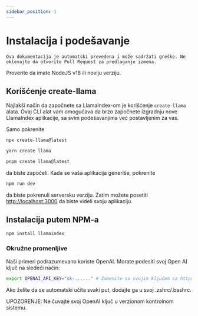 ```yaml
---
sidebar_position: 1
---
```



# Instalacija i podešavanje

```Ova dokumentacija je automatski prevedena i može sadržati greške. Ne oklevajte da otvorite Pull Request za predlaganje izmena.```


Proverite da imate NodeJS v18 ili noviju verziju.


## Korišćenje create-llama

Najlakši način da započnete sa LlamaIndex-om je korišćenje `create-llama` alata. Ovaj CLI alat vam omogućava da brzo započnete izgradnju nove LlamaIndex aplikacije, sa svim podešavanjima već postavljenim za vas.

Samo pokrenite

<Tabs>
<TabItem value="1" label="npm" default>

```bash
npx create-llama@latest
```

</TabItem>
<TabItem value="2" label="Yarn">

```bash
yarn create llama
```

</TabItem>
<TabItem value="3" label="pnpm">

```bash
pnpm create llama@latest
```

</TabItem>
</Tabs>

da biste započeli. Kada se vaša aplikacija generiše, pokrenite

```bash npm2yarn
npm run dev
```

da biste pokrenuli serversku verziju. Zatim možete posetiti [http://localhost:3000](http://localhost:3000) da biste videli svoju aplikaciju.
## Instalacija putem NPM-a

```bash npm2yarn
npm install llamaindex
```


### Okružne promenljive

Naši primeri podrazumevano koriste OpenAI. Morate podesiti svoj Open AI ključ na sledeći način:

```bash
export OPENAI_API_KEY="sk-......" # Zamenite sa svojim ključem sa https://platform.openai.com/account/api-keys
```

Ako želite da se automatski učita svaki put, dodajte ga u svoj .zshrc/.bashrc.

UPOZORENJE: Ne čuvajte svoj OpenAI ključ u verzionom kontrolnom sistemu.
